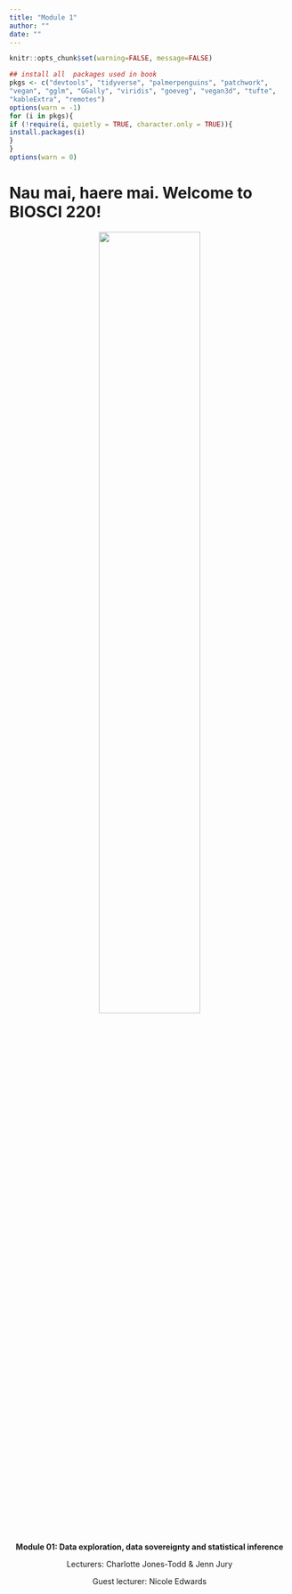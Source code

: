 ```yaml
--- 
title: "Module 1"
author: ""
date: ""
---
```


```r
knitr::opts_chunk$set(warning=FALSE, message=FALSE)
```

```r
## install all  packages used in book 
pkgs <- c("devtools", "tidyverse", "palmerpenguins", "patchwork",
"vegan", "gglm", "GGally", "viridis", "goeveg", "vegan3d", "tufte",
"kableExtra", "remotes")
options(warn = -1)
for (i in pkgs){
if (!require(i, quietly = TRUE, character.only = TRUE)){
install.packages(i)
}
}
options(warn = 0)
```

# Nau mai, haere mai. Welcome to BIOSCI 220! {-}

<center>

![](https://github.com/BIOSCI220/hoiho/blob/main/hoiho_logo_sq_blue.png?raw=true){width=60%}

**Module 01: Data exploration, data sovereignty and statistical inference**

Lecturers: Charlotte Jones-Todd & Jenn Jury

Guest lecturer: Nicole Edwards

</center>


